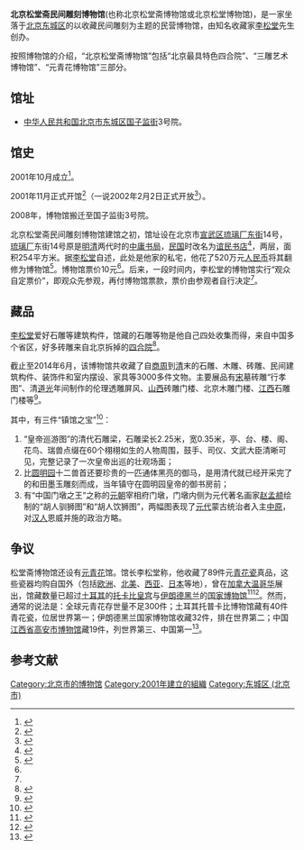 {{Infobox Museum
 |name          = 北京松堂斋民间雕刻博物馆
 |image         = 
 |imagesize     = 
 |caption       = 
 |map_type      = 
 |map_caption   = 
 |latitude      = 
 |longitude     = 
 |coordinates   ={{coord|39|56|39.3|N|116|24|36|E|type:landmark|display=inline,title}}
 |established   = 2001年10月
 |dissolved     = 
 |location      = {{CHN}}[[北京市|北京市]][[东城区|东城区]][[国子监街|国子监街]]3号院 
 |type          = 民营博物馆
 |collection    =
 |area          = 
 |visitors      = 
 |director      = 
 |curator       = [[李松堂|李松堂]]
 |openinghours  = 
 |website       = 
}}
'''北京松堂斋民间雕刻博物馆'''(也称北京松堂斋博物馆或北京松堂博物馆)，是一家坐落于[[北京市|北京]][[东城区|东城区]]的以收藏民间雕刻为主题的民营博物馆，由知名收藏家[[李松堂|李松堂]]先生创办。

按照博物馆的介绍，“北京松堂斋博物馆”包括“北京最具特色四合院”、“三雕艺术博物馆”、“元青花博物馆”三部分。

== 馆址 ==

* [[中华人民共和国|中华人民共和国]][[北京市|北京市]][[东城区|东城区]][[国子监街|国子监街]]3号院。

== 馆史 ==
2001年10月成立<ref>{{cite web|title=北京松堂斋民间雕刻博物馆|url=http://culture.bjdch.gov.cn/n11892200/n12287670/12358947.html|accessdate=2013-11-30|work=文化东城|publisher=北京市东城区人民政府|archiveurl=https://web.archive.org/web/20131203023153/http://culture.bjdch.gov.cn/n11892200/n12287670/12358947.html|archivedate=2013-12-03|deadurl=yes}}</ref>。

2001年11月正式开馆<ref name="grrb">{{cite news|title=民营博物馆何时告别尴尬？|url=http://news.sina.com.cn/c/2003-06-08/1014199206s.shtml|accessdate=2013-11-30|newspaper=工人日报天讯在线|date=2003-06-08|archive-date=2013-12-03|archive-url=https://web.archive.org/web/20131203012310/http://news.sina.com.cn/c/2003-06-08/1014199206s.shtml|dead-url=no}}</ref>（一说2002年2月2日正式开放<ref>{{cite news|title=北京松堂斋博物馆开放|url=http://www.gmw.cn/01gmrb/2002-02/06/05-59518ED68846AD9948256B5700838C35.htm|accessdate=2013-11-30|newspaper=光明日报|date=2002-02-06|archive-date=2013-12-03|archive-url=https://web.archive.org/web/20131203141218/http://www.gmw.cn/01gmrb/2002-02/06/05-59518ED68846AD9948256B5700838C35.htm|dead-url=no}}</ref>）。

2008年，博物馆搬迁至国子监街3号院。

北京松堂斋民间雕刻博物馆建馆之初，馆址设在北京市[[宣武区|宣武区]][[琉璃厂东街|琉璃厂东街]]14号，[[琉璃厂|琉璃厂]]东街14号原是[[明|明]][[清|清]]两代时的[[中庸书局|中庸书局]]，[[中华民国|民国]]时改名为[[谊民书店|谊民书店]]<ref>{{cite news|title=北京松堂斋民间雕刻博物馆中国网/博睿中天|url=http://www.china.com.cn/chinese/2005/wybwgzl/866442.htm|accessdate=2013-11-30|newspaper=中国网/博睿中天|date=2005-05-19|archive-date=2015-09-23|archive-url=https://web.archive.org/web/20150923222020/http://www.china.com.cn/chinese/2005/wybwgzl/866442.htm|dead-url=no}}</ref>，两层，面积254平方米。据[[李松堂|李松堂]]自述，此处是他家的私宅，他花了520万元[[人民币|人民币]]将其翻修为博物馆<ref name="bjwb">{{cite news|title=松堂斋博物馆典藏千年建筑|url=http://www.bj.xinhuanet.com/bjpd_sdwm/2005-12/26/content_2778022.htm|accessdate=2013-11-30|newspaper=北京晚报|date=2005-12-26|deadurl=yes|archiveurl=https://web.archive.org/web/20131204023009/http://www.bj.xinhuanet.com/bjpd_sdwm/2005-12/26/content_2778022.htm|archivedate=2013-12-04}}</ref>。博物馆票价10元<ref name="grrb" />。后来，一段时间内，李松堂的博物馆实行“观众自定票价”，即观众先参观，再付博物馆票款，票价由参观者自行决定<ref name="bjwb" />。

== 藏品 ==
[[李松堂|李松堂]]爱好石雕等建筑构件，馆藏的石雕等物是他自己四处收集而得，来自中国多个省区，好多砖雕来自北京拆掉的[[四合院|四合院]]<ref>{{cite news|title=对古民间雕刻的“临终关怀”|url=http://news.sina.com.cn/s/2004-11-30/15485079913.shtml|accessdate=2013-11-30|newspaper=时代人物周报|date=2004-11-30|archive-date=2013-12-03|archive-url=https://web.archive.org/web/20131203022844/http://news.sina.com.cn/s/2004-11-30/15485079913.shtml|dead-url=no}}</ref>。

截止至2014年6月，该博物馆共收藏了自[[商朝|商]][[周朝|周]]到[[清朝|清]]末的石雕、木雕、砖雕、民间建筑构件、装饰件和室内摆设、家具等3000多件文物。主要展品有[[宋|宋]]墓砖雕“行孝图”、清[[道光|道光]]年间制作的伦理透雕屏风、[[山西|山西]]砖雕门楼、北京木雕门楼、[[江西|江西]]石雕门楼等<ref>{{cite news|title=李松堂和他的松堂斋(组图)|url=http://news.sina.com.cn/o/2005-04-12/04075621601s.shtml|accessdate=2013-11-30|newspaper=人民网-人民日报海外版|date=2005-04-12|archive-date=2013-12-03|archive-url=https://web.archive.org/web/20131203020640/http://news.sina.com.cn/o/2005-04-12/04075621601s.shtml|dead-url=no}}</ref>。

其中，有三件“镇馆之宝”<ref>{{Cite web|title=北京松堂斋民间雕刻博物馆|url=http://cass.cssn.cn/xuezhejiayuan/201406/t20140627_1230823.html|accessdate=2020-07-30|author=朱高磊|date=2014-06-27|format=|publisher=社科院专刊|language=|archive-date=2014-07-28|archive-url=https://web.archive.org/web/20140728153715/http://cass.cssn.cn/xuezhejiayuan/201406/t20140627_1230823.html|dead-url=no}}</ref>：

# “皇帝巡游图”的清代石雕梁，石雕梁长2.25米，宽0.35米，亭、台、楼、阁、花鸟、瑞兽点缀在60个栩栩如生的人物周围，鼓手、司仪、文武大臣清晰可见，完整记录了一次皇帝出巡的壮观场面；
# 比[[圆明园|圆明园]]十二兽首还要珍贵的一匹通体黑亮的御马，是用清代就已经开采完了的和田墨玉雕刻而成，当年镇守在圆明园皇帝的御书房前；
# 有“中国门墩之王”之称的[[元朝|元朝]]宰相府门墩，门墩内侧为元代著名画家[[趙孟頫|赵孟𫖯]]绘制的“胡人驯狮图”和“胡人饮狮图”，两幅图表现了[[元朝|元代]]蒙古统治者入主[[中原|中原]]，对[[汉族|汉人]]恩威并施的政治方略。

== 争议 ==
松堂斋博物馆还设有[[元青花|元青花]]馆。馆长李松堂称，他收藏了89件元[[青花瓷|青花瓷]]真品，这些瓷器均购自国外（包括[[欧洲|欧洲]]、[[北美|北美]]、[[西亚|西亚]]、[[日本|日本]]等地），曾在[[加拿大|加拿大]][[温哥华|温哥华]]展出，馆藏数量已超过[[土耳其|土耳其]]的[[托卡比皇宫|托卡比皇宫]]与[[伊朗|伊朗]][[德黑兰|德黑兰]]的[[国家博物馆|国家博物馆]]<ref>{{cite news|title=面对元青花的思考 ——北京松堂博物馆北美元青花藏品展后记|url=http://epaper.idoican.com.cn/bjtjb/html/2011-11/17/content_3123656.htm|accessdate=2013-11-30|newspaper=团结报|date=2011-11-17|deadurl=yes|archiveurl=https://web.archive.org/web/20131203012843/http://epaper.idoican.com.cn/bjtjb/html/2011-11/17/content_3123656.htm|archivedate=2013-12-03}}</ref><ref>{{cite news|title=元青花北美藏品展在国子监北京松堂斋博物馆(图)|url=http://money.cnfol.com/110704/160,1549,10192622,00.shtml|accessdate=2013-11-30|newspaper=京华时报|date=2011-07-04|archive-url=https://web.archive.org/web/20131203003419/http://money.cnfol.com/110704/160,1549,10192622,00.shtml|archive-date=2013-12-03|dead-url=yes}}</ref>。然而，通常的说法是：全球元青花存世量不足300件；土耳其托普卡比博物馆藏有40件青花瓷，位居世界第一；伊朗德黑兰国家博物馆收藏32件，排在世界第二；中国[[江西省|江西省]][[高安市博物馆|高安市博物馆]]藏19件，列世界第三、中国第一<ref>{{cite news|title=高安：中国元青花的首藏之地|url=http://culture.gmw.cn/2012-10/12/content_5349656.htm|accessdate=2013-11-30|newspaper=光明网|date=2012-10-12|deadurl=yes|archiveurl=https://web.archive.org/web/20131203130509/http://culture.gmw.cn/2012-10/12/content_5349656.htm|archivedate=2013-12-03}}</ref>。

== 参考文献 ==
{{reflist|2}}

[[Category:北京市的博物馆|Category:北京市的博物馆]]
[[Category:2001年建立的組織|Category:2001年建立的組織]]
[[Category:东城区_(北京市)|Category:东城区 (北京市)]]